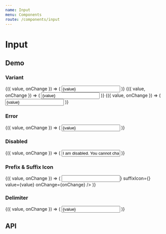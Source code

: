 ```yaml
---
name: Input
menu: Components
route: /components/input
---
```




# Input

## Demo

### Variant

<Playground>
  <Container>
    <InputDemo>
      {({ value, onChange }) => (
        <Input label="Rect" variant="rect" value={value} onChange={onChange} />
      )}
    </InputDemo>
    <InputDemo>
      {({ value, onChange }) => (
        <Input label="Pill" variant="pill" value={value} onChange={onChange} />
      )}
    </InputDemo>
    <InputDemo>
      {({ value, onChange }) => (
        <Input
          isDisabled
          label="Material"
          variant="material"
          value={value}
          onChange={onChange}
        />
      )}
    </InputDemo>
  </Container>
</Playground>

### Error

<Playground>
  <Container>
    <InputDemo>
      {({ value, onChange }) => (
        <Input
          type="email"
          label="Email"
          variant="rect"
          error="Invalid email"
          value={value}
          onChange={onChange}
        />
      )}
    </InputDemo>
  </Container>
</Playground>

### Disabled

<Playground>
  <Container>
    <InputDemo>
      {({ value, onChange }) => (
        <Input
          isDisabled
          type="email"
          label="Email"
          value="I am disabled. You cannot change me :("
          onChange={onChange}
        />
      )}
    </InputDemo>
  </Container>
</Playground>

### Prefix & Suffix Icon

<Playground>
  <Container>
    <InputDemo>
      {({ value, onChange }) => (
        <Input
          prefixIcon={<i className="fas fa-search"></i>}
          suffixIcon={<i className="fas fa-search"></i>}
          value={value}
          onChange={onChange}
        />
      )}
    </InputDemo>
  </Container>
</Playground>

### Delimiter

<Playground>
  <Container>
    <InputDemo defaultValue="apple, banana, strawberry">
      {({ value, onChange }) => (
        <Input delimiter="," value={value} onChange={onChange} />
      )}
    </InputDemo>
  </Container>
</Playground>

## API

<Props of={Input} />
